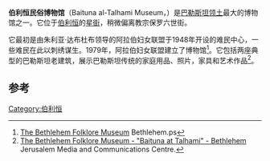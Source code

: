 '''伯利恒民俗博物馆'''（Baituna al-Talhami Museum，{{lang-ar|متحف بيتنا التلحمي}}）是[[巴勒斯坦领土|巴勒斯坦领土]]最大的博物馆之一。它位于[[伯利恒|伯利恒]]的[[星街|星街]]，稍微偏离教宗保罗六世街。

它最初是由朱利亚·达布杜布领导的阿拉伯妇女联盟于1948年开设的难民中心，一些难民在此以刺绣谋生。1979年，阿拉伯妇女联盟建立了博物馆<ref name="B">[http://google.com/search?q=cache:CH1boijJ2fEJ:www.bethlehem.ps/museums/folk.php+Bethlehem+Folklore+Museuem&hl=en&ct=clnk&cd=1&gl=us&client=firefox-a The Bethlehem Folklore Museum] {{Wayback|url=http://google.com/search?q=cache%3ACH1boijJ2fEJ%3Awww.bethlehem.ps%2Fmuseums%2Ffolk.php+Bethlehem+Folklore+Museuem&hl=en&ct=clnk&cd=1&gl=us&client=firefox-a |date=20191217035813 }} Bethlehem.ps</ref>。它包括两座典型的巴勒斯坦老建筑，展示巴勒斯坦传统的家庭用品、照片，家具和艺术作品<ref name="JMCC">[http://www.jmcc.org/palculture/go.htm#folklore The Bethlehem Folklore Museum - "Baituna at Talhami" - Bethlehem] {{Wayback|url=http://www.jmcc.org/palculture/go.htm#folklore |date=20080125080612 }} Jerusalem Media and Communications Centre.</ref>。

==参考==
{{reflist}}
[[Category:伯利恒|Category:伯利恒]]